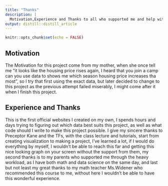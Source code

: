 ```yaml
---
title: "Thanks"
description: |
  Motivation,Experience and Thanks to all who supported me and help with along the four weeks of this bootcamp. And thank you all for listening and asking questions during my presentation. 
output: distill::distill_article
---
```


```r
knitr::opts_chunk$set(echo = FALSE)
```

## Motivation ##
The Motivation for this project come from my mother, when she once tell me "it looks like the housing price rises again, I heard that you join a camp can you use data to shows me which season housing price increases tha most", so I try that first using the exact data, but later decided to change to this project as the previous attempt failed miserably, I might come after it when I finish this project.  

## Experience and Thanks ##
This is the first official websites I created on my own, I spends hours and days trying to figuring out which data best suits this project, as well as what code should I write to make this project possible. I give my sincere thanks to Preceptor Kane and the TFs, with the class lecture and tutorials, start from creating visualization to making a project, I've learned a lot, if I would do everything by myself, I wouldn't be able to reach this far and getting this nice looking graph on your screen without the support from them, my second thanks is to my parents who supported me through the heavy workload, as I have both math and data science on the same day, and last but not least my great thanks to my math teacher Ms.Widener who recommended this course to me, without here I wouldn't be able to have this wonderful experience. 




